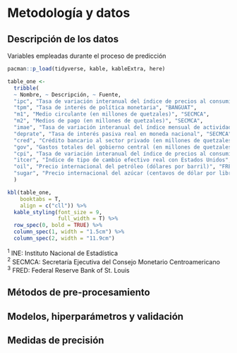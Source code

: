 # Metodología y datos

## Descripción de los datos

\small

\textbf{Cuadro 1:} Variables empleadas durante el proceso de predicción

\normalsize

```r
pacman::p_load(tidyverse, kable, kableExtra, here)
```

```r
table_one <- 
  tribble(
  ~ Nombre, ~ Descripción, ~ Fuente,
  "ipc", "Tasa de variación interanual del índice de precios al consumidor", "INE",
  "tpm", "Tasa de interés de política monetaria", "BANGUAT",
  "m1", "Medio circulante (en millones de quetzales)", "SECMCA",
  "m2", "Medios de pago (en millones de quetzales)", "SECMCA",
  "imae", "Tasa de variación interanual del índice mensual de actividad económica (tendencia-ciclo)", "SECMCA",
  "deprate", "Tasa de interés pasiva real en moneda nacional", "SECMCA",
  "cred", "Crédito bancario al sector privado (en millones de quetzales)", "BANGUAT",
  "gov", "Gastos totales del gobierno central (en millones de quetzales)", "BANGUAT",
  "cpi", "Tasa de variación interanual del índice de precios al consumidor en Estados Unidos (ajustada por estacionalidad)", "FRED",
  "itcer", "Índice de tipo de cambio efectivo real con Estados Unidos", "SECMCA",
  "oil", "Precio internacional del petróleo (dólares por barril)", "FRED",
  "sugar", "Precio internacional del azúcar (centavos de dólar por libra)", "FRED"
  )
```

\renewcommand{\arraystretch}{2}

```r
kbl(table_one, 
    booktabs = T, 
    align = c("cll")) %>%
  kable_styling(font_size = 9,
                full_width = T) %>% 
  row_spec(0, bold = TRUE) %>% 
  column_spec(1, width = "1.5cm") %>% 
  column_spec(2, width = "11.9cm")
```

\renewcommand{\arraystretch}{1}

\scriptsize

$^1$ INE: Instituto Nacional de Estadística\
$^2$ SECMCA: Secretaría Ejecutiva del Consejo Monetario Centroamericano\
$^3$ FRED: Federal Reserve Bank of St. Louis

\normalsize

## Métodos de pre-procesamiento

## Modelos, hiperparámetros y validación

## Medidas de precisión
